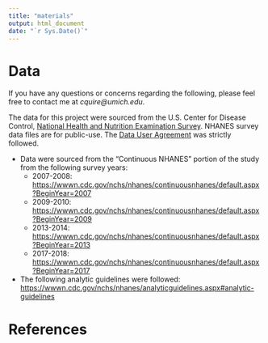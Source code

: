 ```yaml
---
title: "materials"
output: html_document
date: "`r Sys.Date()`"
---
```


# Data

If you have any questions or concerns regarding the following, please feel free to contact me at *cquire@umich.edu*.

The data for this project were sourced from the U.S. Center for Disease Control, [National Health and Nutrition Examination Survey](<https://wwwn.cdc.gov/nchs/nhanes/Default.aspx>). NHANES survey data files are for public-use. The [Data User Agreement](<https://www.cdc.gov/nchs/policy/data-user-agreement.html#cdc_generic_section_2-terms-and-conditions>) was strictly followed.

-   Data were sourced from the "Continuous NHANES" portion of the study from the following survey years:
    -   2007-2008: <https://wwwn.cdc.gov/nchs/nhanes/continuousnhanes/default.aspx?BeginYear=2007>
    -   2009-2010: <https://wwwn.cdc.gov/nchs/nhanes/continuousnhanes/default.aspx?BeginYear=2009> 
    -   2013-2014: <https://wwwn.cdc.gov/nchs/nhanes/continuousnhanes/default.aspx?BeginYear=2013>
    -   2017-2018: <https://wwwn.cdc.gov/nchs/nhanes/continuousnhanes/default.aspx?BeginYear=2017>

-   The following analytic guidelines were followed: <https://wwwn.cdc.gov/nchs/nhanes/analyticguidelines.aspx#analytic-guidelines>

# References


